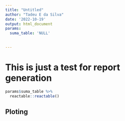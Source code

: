 ```yaml
---
title: "Untitled"
author: "Tadeu E da Silva"
date: '2022-10-19'
output: html_document
params:
  suma_table: 'NULL'
 
  
---
```


# This is just a test for report generation

```r

params$suma_table %>% 
  reactable::reactable()

```

## Ploting 

```r


```

